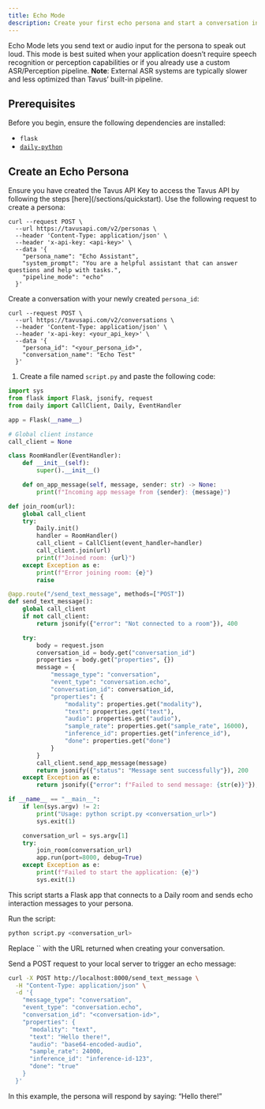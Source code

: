 ```yaml
---
title: Echo Mode
description: Create your first echo persona and start a conversation in seconds.
---
```


Echo Mode lets you send text or audio input for the persona to speak out loud. This mode is best suited when your application doesn’t require speech recognition or perception capabilities or if you already use a custom ASR/Perception pipeline.
<Note>
**Note**: External ASR systems are typically slower and less optimized than Tavus’ built-in pipeline.
</Note>
## Prerequisites

Before you begin, ensure the following dependencies are installed:

* `flask`
* [`daily-python`](https://docs.daily.co/reference/daily-python/installation)

## Create an Echo Persona

<Steps>

<Step title="Step 1: Get an API Key" titleSize="h3">
Ensure you have created the Tavus API Key to access the Tavus API by following the steps [here](/sections/quickstart).
</Step>

<Step title="Step 2: Create an Echo Persona" titleSize="h3">
Use the following request to create a persona:

```shell cURL
curl --request POST \
  --url https://tavusapi.com/v2/personas \
  --header 'Content-Type: application/json' \
  --header 'x-api-key: <api-key>' \
  --data '{
    "persona_name": "Echo Assistant",
    "system_prompt": "You are a helpful assistant that can answer questions and help with tasks.",
    "pipeline_mode": "echo"
  }'
```
</Step>

<Step title="Step 3: Create a Conversation" titleSize="h3">

Create a conversation with your newly created `persona_id`:

```shell cURL
curl --request POST \
  --url https://tavusapi.com/v2/conversations \
  --header 'Content-Type: application/json' \
  --header 'x-api-key: <your_api_key>' \
  --data '{
    "persona_id": "<your_persona_id>",
    "conversation_name": "Echo Test"
  }'
```

</Step>

<Step title="Step 4: Create an App" titleSize="h3">
 
1. Create a file named `script.py` and paste the following code:

```py [expandable]
import sys
from flask import Flask, jsonify, request
from daily import CallClient, Daily, EventHandler

app = Flask(__name__)

# Global client instance
call_client = None

class RoomHandler(EventHandler):
    def __init__(self):
        super().__init__()

    def on_app_message(self, message, sender: str) -> None:
        print(f"Incoming app message from {sender}: {message}")

def join_room(url):
    global call_client
    try:
        Daily.init()
        handler = RoomHandler()
        call_client = CallClient(event_handler=handler)
        call_client.join(url)
        print(f"Joined room: {url}")
    except Exception as e:
        print(f"Error joining room: {e}")
        raise

@app.route("/send_text_message", methods=["POST"])
def send_text_message():
    global call_client
    if not call_client:
        return jsonify({"error": "Not connected to a room"}), 400

    try:
        body = request.json
        conversation_id = body.get("conversation_id")
        properties = body.get("properties", {})
        message = {
            "message_type": "conversation",
            "event_type": "conversation.echo",
            "conversation_id": conversation_id,
            "properties": {
                "modality": properties.get("modality"),
                "text": properties.get("text"),
                "audio": properties.get("audio"),
                "sample_rate": properties.get("sample_rate", 16000),
                "inference_id": properties.get("inference_id"),
                "done": properties.get("done")
            }
        }
        call_client.send_app_message(message)
        return jsonify({"status": "Message sent successfully"}), 200
    except Exception as e:
        return jsonify({"error": f"Failed to send message: {str(e)}"}), 500

if __name__ == "__main__":
    if len(sys.argv) != 2:
        print("Usage: python script.py <conversation_url>")
        sys.exit(1)

    conversation_url = sys.argv[1]
    try:
        join_room(conversation_url)
        app.run(port=8000, debug=True)
    except Exception as e:
        print(f"Failed to start the application: {e}")
        sys.exit(1)
```

<Note>
This script starts a Flask app that connects to a Daily room and sends echo interaction messages to your persona.
</Note>

</Step>

<Step title="Step 5: Execute the Code" titleSize="h3">

Run the script:

```sh
python script.py <conversation_url>
```

<Note>
Replace `<conversation_url>` with the URL returned when creating your conversation.
</Note>

</Step>

<Step title="Step 6: Send Echo Message" titleSize="h3">

Send a POST request to your local server to trigger an echo message:

```sh cURL
curl -X POST http://localhost:8000/send_text_message \
  -H "Content-Type: application/json" \
  -d '{
    "message_type": "conversation",
    "event_type": "conversation.echo",
    "conversation_id": "<conversation-id>",
    "properties": {
      "modality": "text",
      "text": "Hello there!",
      "audio": "base64-encoded-audio",
      "sample_rate": 24000,
      "inference_id": "inference-id-123",
      "done": "true"
    }
  }'
```

In this example, the persona will respond by saying: “Hello there!”

</Step>

</Steps>
